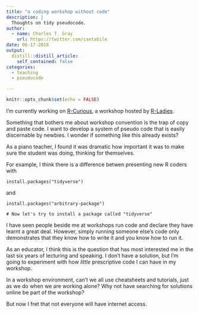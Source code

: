 ```yaml
---
title: "a coding workshop without code"
description: |
  Thoughts on tidy pseudocode.
author:
  - name: Charles T. Gray
    url: https://twitter.com/cantabile
date: 06-17-2018
output:
  distill::distill_article:
    self_contained: false
categories:
  - teaching
  - pseudocode

---
```


```r
knitr::opts_chunk$set(echo = FALSE)
```

I'm currently working on [R-Curious](https://github.com/softloud/rcurious), a workshop hosted by [R-Ladies](https://rladies.org/). 

Something that bothers me about workshop convention is the trap of copy and paste code. I want to develop a system of pseudo code that is easily discernable by newbies. I wonder if something like this already exists?

As a piano teacher, I found it was dramatic how important it was to make sure the student was doing, thinking for themselves. 

For example, I think there is a difference betwen presenting new R coders with 
```
install.packages("tidyverse")
```
and 

```
install.packages("arbitrary-package")

# Now let's try to install a package called "tidyverse"
```

I have seen people beside me at workshops run code and declare they have learnt a great deal. However, simply running someone else's code only demonstrates that they know how to write it and you know how to run it. 

As an educator, I think this is the question that has most interested me in the last six years of lecturing and speaking. I don't have a solution, but I'm going to experiment with how *little* prescriptive code I can have in my workshop.

In a workshop environment, can't we all use cheatsheets and tutorials, just as we do when we are working alone? Why not have searching for solutions online be part of the workshop? 

But now I fret that not everyone will have internet access. 
